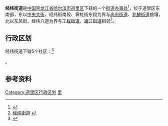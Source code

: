 {{中国乡级行政区
|景观照片文件名 = 
|景观照片描述 = 
|汉语拼音 = 
|其他语言 = 
|其他语言名称 = 
|旧称 = 
|地名出处 = 
|位置图文件名 = 
|位置图描述 = 
|自定义图片= 
|建置时间 = 
|政府驻地 = 
|毗邻 = 
|总面积 = 0.94平方公里
|总人口 = 
|总人口年份 = 
|户籍人口 = 37309人
|户籍人口年份 = 
|常住人口 = 
|常住人口年份 = 
|人口密度 = 
|GDP = 
|GDP年份 = 
|邮政编码 = 
|电话区号 = 451
|官方网站 = 
|网站名称 = 
|23/01/02/011/000}}
'''经纬街道'''是[[中国|中国]][[黑龙江省|黑龙江省]][[哈尔滨市|哈尔滨市]][[道里区|道里区]]下辖的一个[[街道办事处|街道办事处]]<ref>{{PRC admin/ref sgc|{{PRC admin/parent|23/01/02/011/000}}}}</ref>，位于道里区东南部，东以[[中央大街|中央大街]]、经纬街南段、霁虹街东段为界与[[尚志街道|尚志街道]]、[[兆麟街道_(哈尔滨市)|兆麟街道]]接壤，北以东风街、经纬八道为界与[[工程街道|工程街道]]、[[通江街道_(哈尔滨市)|通江街道]]相邻<ref>[http://www.chinaquhua.cn/heilongjiang/ 经纬街道] {{webarchive|url=https://web.archive.org/web/20110822123644/http://www.chinaquhua.cn/heilongjiang/ |date=2011-08-22 }}</ref>。

==行政区划==
经纬街道下辖5个社区：<ref>{{PRC admin/ref sgc|23/01/02/011/000}}</ref>

{{PRC admin/children|23/01/02/011/000}}。

==参考资料==
{{reflist}}

{{哈尔滨市道里区行政区划}}

[[Category:道里区行政区划|Category:道里区行政区划]]
[[Category:哈尔滨市街道|里]]